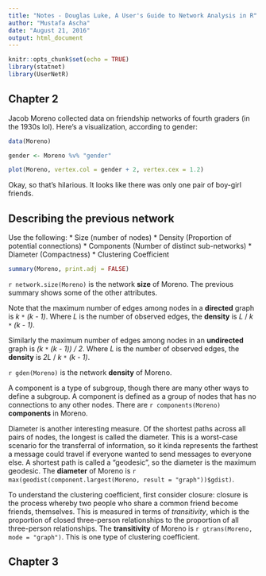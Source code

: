 ```yaml
---
title: "Notes - Douglas Luke, A User's Guide to Network Analysis in R"
author: "Mustafa Ascha"
date: "August 21, 2016"
output: html_document
---
```


```r
knitr::opts_chunk$set(echo = TRUE)
library(statnet)
library(UserNetR)
```

## Chapter 2

Jacob Moreno collected data on friendship networks of fourth graders (in the 1930s lol). Here's a visualization, according to gender:

```r

data(Moreno)

gender <- Moreno %v% "gender"

plot(Moreno, vertex.col = gender + 2, vertex.cex = 1.2)

```

Okay, so that's hilarious. It looks like there was only one pair of boy-girl friends. 

## Describing the previous network

Use the following: 
* Size (number of nodes)
* Density (Proportion of potential connections)
* Components (Number of distinct sub-networks)
* Diameter (Compactness)
* Clustering Coefficient

```r

summary(Moreno, print.adj = FALSE)

```

`r network.size(Moreno)` is the network **size** of Moreno. The previous summary shows some of the other attributes. 

Note that the maximum number of edges among nodes in a **directed** graph is *k* `*` *(k - 1)*. Where *L* is the number of observed edges, the **density** is *L* / *k* `*` *(k - 1)*. 

Similarly the maximum number of edges among nodes in an **undirected** graph is *(k* `*` *(k - 1)) / 2*. Where *L* is the number of observed edges, the **density** is *2L* / *k* `*` *(k - 1)*.

`r gden(Moreno)` is the network **density** of Moreno. 

A component is a type of subgroup, though there are many other ways to define a subgroup. A component is defined as a group of nodes that has no connections to any other nodes. There are `r components(Moreno)` **components** in Moreno. 

Diameter is another interesting measure. Of the shortest paths across all pairs of nodes, the longest is called the diameter. This is a worst-case scenario for the transferral of information, so it kinda represents the farthest a message could travel if everyone wanted to send messages to everyone else. A shortest path is called a "geodesic", so the diameter is the maximum geodesic. The **diameter** of Moreno is `r max(geodist(component.largest(Moreno, result = "graph"))$gdist)`. 

To understand the clustering coefficient, first consider closure: closure is the process whereby two people who share a common friend become friends, themselves. This is measured in terms of *transitivity*, which is the proportion of closed three-person relationships to the proportion of all three-person relationships. The **transitivity** of Moreno is `r gtrans(Moreno, mode = "graph")`. This is one type of clustering coefficient. 

## Chapter 3









